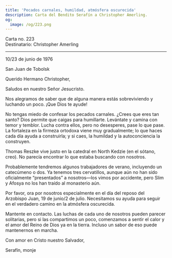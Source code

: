 ```yaml
---
title: 'Pecados carnales, humildad, atmósfera oscurecida'
description: Carta del Bendito Serafín a Christopher Amerling.
og:
  image: /og/223.png
---
```


<div style={{textAlign:'right', fontFamily:'monospace'}}>Carta no. 223</div>
<div style={{textAlign:'left', fontFamily:'monospace'}}>Destinatario: Christopher Amerling</div>

---

10/23 de junio de 1976

San Juan de Tobolsk

Querido Hermano Christopher,

Saludos en nuestro Señor Jesucristo.

Nos alegramos de saber que de alguna manera estás sobreviviendo y luchando un poco. ¡Que Dios te ayude!

No tengas miedo de confesar los pecados carnales. ¿Crees que eres tan santo? Dios permite que caigas para humillarte. Levántate y camina con temor y temblor. Lucha contra ellos, pero no desesperes, pase lo que pase. La fortaleza en la firmeza ortodoxa viene muy gradualmente; lo que haces cada día ayuda a construirla; y si caes, la humildad y la autoconciencia la construyen.

Thomas Reszke vive justo en la catedral en North Kedzie (en el sótano, creo). No parecía encontrar lo que estaba buscando con nosotros.

Probablemente tendremos algunos trabajadores de verano, incluyendo un catecúmeno o dos. Ya tenemos tres cervatillos, aunque aún no han sido oficialmente “presentados” a nosotros—los vimos por accidente, pero Slim y Afosya no los han traído al monasterio aún.

Por favor, ora por nosotros especialmente en el día del reposo del Arzobispo Juan, 19 de junio/2 de julio. Necesitamos su ayuda para seguir en el verdadero camino en la atmósfera oscurecida.

Mantente en contacto. Las luchas de cada uno de nosotros pueden parecer solitarias, pero si las compartimos un poco, comenzamos a sentir el calor y el amor del Reino de Dios ya en la tierra. Incluso un sabor de eso puede mantenernos en marcha.

Con amor en Cristo nuestro Salvador,

Serafín, monje